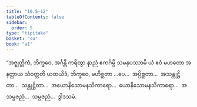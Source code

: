 ```yaml
---
title: "10.5–12"
tableOfContents: false
sidebar:
  order: 5
type: "tipitaka"
basket: "su"
book: "a1"
---
```



<DynamicBreadcrumb />

<Division number="102–109" book="a1" e="ch" v="15">

<Paragraph number="214" book="a1">
“အဇ္ဈတ္တိကံ, ဘိက္ခဝေ, အင်္ဂန္တိ ကရိတွာ နာညံ ဧကင်္ဂမ္ပိ သမနုပဿာမိ ယံ ဧဝံ မဟတော အနတ္ထာယ သံဝတ္တတိ ယထယိဒံ, ဘိက္ခဝေ, မဟိစ္ဆတာ …ပေ…  အပ္ပိစ္ဆတာ…  အသန္တုဋ္ဌိတာ…  သန္တုဋ္ဌိတာ…  အယောနိသောမနသိကာရော…  ယောနိသောမနသိကာရော…  အသမ္ပဇညံ…  သမ္ပဇညံ…  ဒွါဒသမံ.
</Paragraph>
</Division>